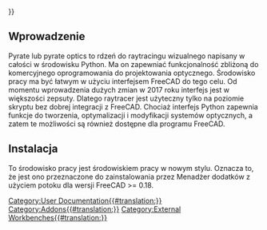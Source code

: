 <languages/>
{{UnfinishedDocu{{#translation:}}}}

<span id="Introduction"></span>
==Wprowadzenie==

{{TOCright}}

Pyrate lub pyrate optics to rdzeń do raytracingu wizualnego napisany w całości w środowisku Python. Ma on zapewniać funkcjonalność zbliżoną do komercyjnego oprogramowania do projektowania optycznego. Środowisko pracy ma być łatwym w użyciu interfejsem FreeCAD do tego celu. Od momentu wprowadzenia dużych zmian w 2017 roku interfejs jest w większości zepsuty. Dlatego raytracer jest użyteczny tylko na poziomie skryptu bez dobrej integracji z FreeCAD. Chociaż interfejs Python zapewnia funkcje do tworzenia, optymalizacji i modyfikacji systemów optycznych, a zatem te możliwości są również dostępne dla programu FreeCAD.

<span id="Install"></span>
==Instalacja==

To środowisko pracy jest środowiskiem pracy w nowym stylu. Oznacza to, że jest ono przeznaczone do zainstalowania przez Menadżer dodatków z użyciem potoku dla wersji FreeCAD >= 0.18.

[[Category:User Documentation{{#translation:}}]]
[[Category:Addons{{#translation:}}]]
[[Category:External Workbenches{{#translation:}}]]
{{clear}}